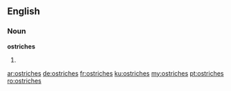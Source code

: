 ==English==

===Noun===
'''ostriches'''

# {{plural of|ostrich}}

[[ar:ostriches]]
[[de:ostriches]]
[[fr:ostriches]]
[[ku:ostriches]]
[[my:ostriches]]
[[pt:ostriches]]
[[ro:ostriches]]